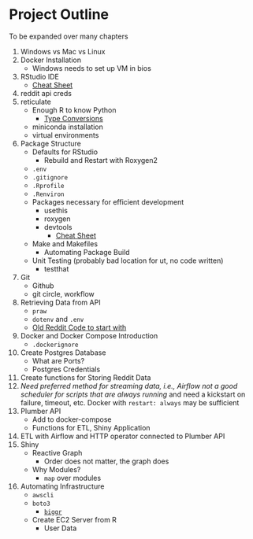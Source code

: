 
# Project Outline

To be expanded over many chapters

1. Windows vs Mac vs Linux
2. Docker Installation
    * Windows needs to set up VM in bios
3. RStudio IDE
    * [Cheat Sheet](https://raw.githubusercontent.com/rstudio/cheatsheets/main/rstudio-ide.pdf)
4. reddit api creds
5. reticulate
    * Enough R to know Python
        * [Type Conversions](https://rstudio.github.io/reticulate/)
    * miniconda installation
    * virtual environments
6. Package Structure
    * Defaults for RStudio
        * Rebuild and Restart with Roxygen2
    * `.env`
    * `.gitignore`
    * `.Rprofile`
    * `.Renviron`
    * Packages necessary for efficient development
        * usethis
        * roxygen
        * devtools
            * [Cheat Sheet](https://raw.githubusercontent.com/rstudio/cheatsheets/main/package-development.pdf)
    * Make and Makefiles
        * Automating Package Build
    * Unit Testing (probably bad location for ut, no code written)
        * testthat
7. Git
    * Github
    * git circle, workflow 
9. Retrieving Data from API
    * `praw`
    * `dotenv` and `.env`
    * [Old Reddit Code to start with](https://github.com/fdrennan/ndexr-platform/blob/master/redditor-api/R/reddit.R)
10. Docker and Docker Compose Introduction
    * `.dockerignore`
11. Create Postgres Database
    * What are Ports?
    * Postgres Credentials
12. Create functions for Storing Reddit Data
13. *Need preferred method for streaming data, i.e., Airflow not a good scheduler for scripts that are always running* and need a kickstart on failure, timeout, etc. Docker with `restart: always` may be sufficient
14. Plumber API
    * Add to docker-compose
    * Functions for ETL, Shiny Application
15. ETL with Airflow and HTTP operator connected to Plumber API
16. Shiny
    * Reactive Graph
        * Order does not matter, the graph does
    * Why Modules?
        * `map` over modules
17. Automating Infrastructure
    * `awscli`
    * `boto3`
        * [`biggr`](https://github.com/fdrennan/ndexr-platform/tree/master/biggr/R)
    * Create EC2 Server from R
        * User Data